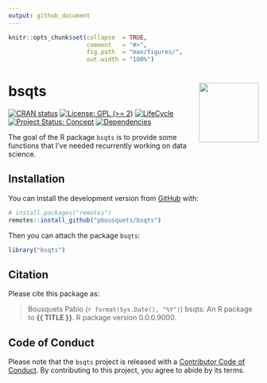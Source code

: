 ```yaml
---
output: github_document
---
```


<!-- README.md is generated from README.Rmd. Please edit that file -->


```r
knitr::opts_chunk$set(collapse  = TRUE,
                      comment   = "#>",
                      fig.path  = "man/figures/",
                      out.width = "100%")
```



bsqts <img src="man/figures/package-sticker.png" align="right" style="float:right; height:120px;"/>
=========================================================

<!-- badges: start -->
[![CRAN status](https://www.r-pkg.org/badges/version/bsqts)](https://CRAN.R-project.org/package=bsqts)
[![License: GPL (>= 2)](https://img.shields.io/badge/License-GPL%20%28%3E%3D%202%29-blue.svg)](https://choosealicense.com/licenses/gpl-2.0/)
[![LifeCycle](https://img.shields.io/badge/lifecycle-experimental-orange)](https://lifecycle.r-lib.org/articles/stages.html#experimental)
[![Project Status: Concept](https://www.repostatus.org/badges/latest/concept.svg)](https://www.repostatus.org/#concept)
[![Dependencies](https://img.shields.io/badge/dependencies-0/0-brightgreen?style=flat)](#)
<!-- badges: end -->


The goal of the R package `bsqts` is to provide some functions that I've needed recurrently working on data science.



## Installation

You can install the development version from [GitHub](https://github.com/) with:

```r
# install.packages("remotes")
remotes::install_github("pbousquets/bsqts")
```

Then you can attach the package `bsqts`:

```r
library("bsqts")
```



## Citation

Please cite this package as: 

> Bousquets Pablo (`r format(Sys.Date(), "%Y")`) bsqts: An R 
package to **{{ TITLE }}**. R package version 0.0.0.9000.



## Code of Conduct

Please note that the `bsqts` project is released with a 
[Contributor Code of Conduct](https://contributor-covenant.org/version/2/0/CODE_OF_CONDUCT.html). 
By contributing to this project, you agree to abide by its terms.
